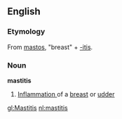 ==English==
===Etymology===
From {{Gr.}} [[mastos]], "breast" + [[-itis]].

===Noun===
'''mastitis''' {{wikipedia}}
#[[inflammation|Inflammation ]] of a [[breast]] or [[udder]]

[[gl:Mastitis]]
[[nl:mastitis]]